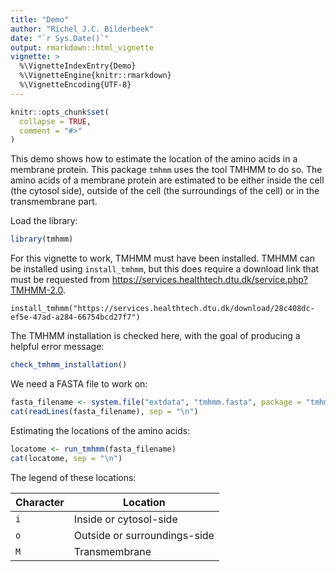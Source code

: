 ```yaml
---
title: "Demo"
author: "Richel J.C. Bilderbeek"
date: "`r Sys.Date()`"
output: rmarkdown::html_vignette
vignette: >
  %\VignetteIndexEntry{Demo}
  %\VignetteEngine{knitr::rmarkdown}
  %\VignetteEncoding{UTF-8}
---
```


```r
knitr::opts_chunk$set(
  collapse = TRUE,
  comment = "#>"
)
```

This demo shows how to estimate the location of the amino acids in a
membrane protein. This package `tmhmm` uses the tool TMHMM to do so.
The amino acids of a membrane protein are estimated to be either
inside the cell (the cytosol side), outside of the cell (the surroundings
of the cell) or in the transmembrane part.

Load the library:

```r
library(tmhmm)
```

For this vignette to work, TMHMM must have been installed.
TMHMM can be installed using `install_tmhmm`, but this does
require a download link that must be requested from 
[https://services.healthtech.dtu.dk/service.php?TMHMM-2.0](https://services.healthtech.dtu.dk/service.php?TMHMM-2.0).

```
install_tmhmm("https://services.healthtech.dtu.dk/download/28c408dc-ef5e-47ad-a284-66754bcd27f7")
```

The TMHMM installation is checked here, with the goal of producing a helpful
error message:

```r
check_tmhmm_installation()
```

We need a FASTA file to work on:

```r
fasta_filename <- system.file("extdata", "tmhmm.fasta", package = "tmhmm")
cat(readLines(fasta_filename), sep = "\n")
```

Estimating the locations of the amino acids:

```r
locatome <- run_tmhmm(fasta_filename)
cat(locatome, sep = "\n")
```

The legend of these locations:

Character|Location
---------|---------------------
`i`      |Inside or cytosol-side
`o`      |Outside or surroundings-side
`M`      |Transmembrane

